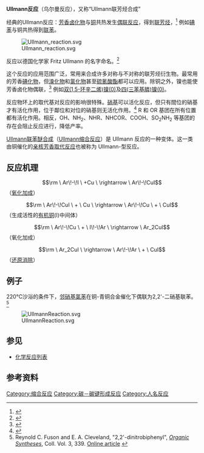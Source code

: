 {{NoteTA
|T=zh-hans:乌尔曼反应;zh-hant:烏耳曼反應
|1=zh-hans:乌尔曼;zh-hant:烏耳曼
}}
'''Ullmann反应'''（乌尔曼反应），又称“Ullmann联芳烃合成”

经典的Ullmann反应：[[芳香性|芳香]][[卤化物|卤化物]]与[[铜|铜]]共热发生[[偶联反应|偶联反应]]，得到[[联芳烃|联芳烃]]，<ref>{{cite journal en
 | title =  The Ullmann Synthesis of Biaryls 
 | author = P. E. Fanta  
 | journal = Synthesis 
 | volume =  1974
 | issue = 
 | pages = 9–21 
 | year = 1974 
 | url =  https://archive.org/details/sim_synthesis_1974-01_1/page/9
 | doi = 10.1055/s-1974-23219   }}</ref> 例如[[碘苯|碘苯]]与铜共热得到[[联苯|联苯]]。

[[File:Ullmann_reaction.svg|center]]

反应以德国化学家 Fritz Ullmann 的名字命名。<ref>{{cite journal en
 | title =  Ueber Synthesen in der Biphenylreihe
 | author = F. Ullmann, Jean Bielecki  
 | journal = [[Chemische_Berichte|Chemische Berichte]] 
 | volume = 34 
 | issue = 2
 | pages = 2174–2185
 | year = 1901 
 | url =  
 | doi = 10.1002/cber.190103402141   }}</ref> 

这个反应的应用范围广泛，常用来合成许多对称与不对称的联芳烃衍生物。最常用的芳香[[碘化物|碘化物]]，但[[溴化物|溴化物]]和[[氯化物|氯化物]]甚至[[硫氰酸酯|硫氰酸酯]]都可以应用。除铜之外，镍也能使芳香卤化物偶联，<ref>{{cite journal en|title=''In situ'' generation of a solvated zerovalent nickel reagent. Biaryl formation|author=Andrew S. Kende, Lanny S. Liebeskind and David M. Braitsch|journal=Tetrahedron Letters|year=1975|volume=16|issue=39|pages=3375–3378|doi=10.1016/S0040-4039(00)91402-3}}</ref> 例如[[双(1,5-环辛二烯)镍(0)|双(1,5-环辛二烯)镍(0)]]及[[四(三苯基膦)镍(0)|四(三苯基膦)镍(0)]]。

反应物环上的取代基对反应的影响很特殊。[[硝基|硝基]]可以活化反应，但只有間位的硝基才有活化作用，位于鄰位和对位的硝基则无活化作用。<ref>{{cite journal en|title=The Ullmann biaryl synthesis. Part V. The influence of ring substituents on the rate of self-condensation of an aryl halide|journal=J. Chem. Soc.|author=James Forrest|year=1960|pages=592–594|doi=10.1039/JR9600000592}}</ref> R 和 OR 基团在所有位置都有活化作用。相反，OH、NH<sub>2</sub>、NHR、NHCOR、COOH、SO<sub>2</sub>NH<sub>2</sub> 等基团的存在会阻止反应进行，降低产率。

[[Ullmann联苯醚合成|Ullmann联苯醚合成]]（[[Ullmann缩合反应|Ullmann缩合反应]]）是 Ullmann 反应的一种变体。这一类由铜催化的[[亲核芳香取代反应|亲核芳香取代反应]]也被称为 Ullmann-型反应。

== 反应机理 ==
:<math>\rm \ Ar\!-\!I \  +Cu  \ \rightarrow  \ Ar\!-\!CuI </math> （[[氧化加成|氧化加成]]）
:<math>\rm \ Ar\!-\!CuI \  + \  Cu \  \rightarrow  \ Ar\!-\!Cu  \ + \  CuI</math> （生成活性的[[有机铜化合物|有机铜]](I)中间体）
:<math>\rm \ Ar\!-\!Cu  \ +  \ I\!-\!Ar  \ \rightarrow  \ Ar_2CuI</math> （氧化加成）
:<math>\rm \ Ar_2CuI  \ \rightarrow  \ Ar\!-\!Ar  \ + \  CuI</math> （[[还原消除|还原消除]]）

== 例子 ==
220°C沙浴的条件下，[[邻硝基氯苯|邻硝基氯苯]]在铜-青铜合金催化下偶联为2,2'-二硝基联苯。<ref>Reynold C. Fuson and E. A. Cleveland, "2,2'-dinitrobiphenyl", ''[[Organic_Syntheses|Organic Syntheses]]'', Coll. Vol. 3, 339. [http://www.orgsyn.org/orgsyn/prep.asp?prep=cv3p0339 Online article] {{Wayback|url=http://www.orgsyn.org/orgsyn/prep.asp?prep=cv3p0339 |date=20100912095726 }}</ref>

[[File:UllmannReaction.svg|center]]

== 参见 ==
*[[化学反应列表|化学反应列表]]

== 参考资料 ==
{{reflist}}

[[Category:缩合反应|Category:缩合反应]]
[[Category:碳－碳键形成反应|Category:碳－碳键形成反应]]
[[Category:人名反应|Category:人名反应]]